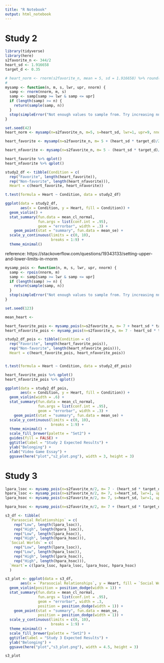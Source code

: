 ```yaml
---
title: "R Notebook"
output: html_notebook
---
```


# Study 2 

```r
library(tidyverse)
library(here)
s2favorite_n <- 344/2
heart_sd <- 1.916658
target_d <- 0.35

# heart_norm <- rnorm(s2favorite_n, mean = 5, sd = 1.916658) %>% round()
#
mysamp <- function(n, m, s, lwr, upr, nnorm) {
  samp <- rnorm(nnorm, m, s)
  samp <- samp[samp >= lwr & samp <= upr]
  if (length(samp) >= n) {
    return(sample(samp, n))
  }  
  stop(simpleError("Not enough values to sample from. Try increasing nnorm."))
}

set.seed(42)
heart_norm <- mysamp(n=s2favorite_n, m=5, s=heart_sd, lwr=1, upr=9, nnorm=1000) %>% round()

heart_favorite <- mysamp(n=s2favorite_n, m= 5 + (heart_sd * target_d)/2, s=heart_sd, lwr=1, upr=9, nnorm=1000)

heart_nfavorite <- mysamp(n=s2favorite_n, m= 5 - (heart_sd * target_d)/2, s=heart_sd, lwr=1, upr=9, nnorm=1000)

heart_favorite %>% qplot()
heart_nfavorite %>% qplot()

study2_df <- tibble(Condition = c(
  rep("Favorite", length(heart_favorite)),
  rep("Non-favorite", length(heart_nfavorite))),
  Heart = c(heart_favorite, heart_nfavorite))
```

```r
t.test(formula = Heart ~ Condition, data = study2_df)
```

```r
ggplot(data = study2_df,
       aes(x = Condition, y = Heart, fill = Condition)) + 
  geom_violin() +
  stat_summary(fun.data = mean_cl_normal, 
               fun.args = list(conf.int = .95),
               geom = "errorbar", width = .3) + 
    geom_point(stat = "summary", fun.data = mean_se) +
  scale_y_continuous(limits = c(0, 10),
                     breaks = 1:9) + 
  theme_minimal()
```

reference:
https://stackoverflow.com/questions/19343133/setting-upper-and-lower-limits-in-rnorm
```r
mysamp_pois <- function(n, m, s, lwr, upr, nnorm) {
  samp <- rpois(nnorm, m)
  samp <- samp[samp >= lwr & samp <= upr]
  if (length(samp) >= n) {
    return(sample(samp, n))
  }  
  stop(simpleError("Not enough values to sample from. Try increasing nnorm."))
}

set.seed(123)

mean_heart <- 

heart_favorite_pois <- mysamp_pois(n=s2favorite_n, m= 7 + heart_sd * target_d, s=heart_sd, lwr=1, upr=9, nnorm=1000)
heart_nfavorite_pois <- mysamp_pois(n=s2favorite_n, m= 7 - heart_sd * target_d, s=heart_sd, lwr=1, upr=9, nnorm=1000)

study2_df_pois <- tibble(Condition = c(
  rep("Favorite", length(heart_favorite_pois)),
  rep("Non-favorite", length(heart_nfavorite_pois))),
  Heart = c(heart_favorite_pois, heart_nfavorite_pois))


t.test(formula = Heart ~ Condition, data = study2_df_pois)

heart_favorite_pois %>% qplot()
heart_nfavorite_pois %>% qplot()
```


```r
ggplot(data = study2_df_pois,
       aes(x = Condition, y = Heart, fill = Condition)) + 
  geom_violin(width = .6) +
  stat_summary(fun.data = mean_cl_normal, 
               fun.args = list(conf.int = .95),
               geom = "errorbar", width = .3) + 
    geom_point(stat = "summary", fun.data = mean_se) +
  scale_y_continuous(limits = c(0, 10),
                     breaks = 1:9) + 
  theme_minimal() +
  scale_fill_brewer(palette = "Set2") +
  guides(fill = FALSE) + 
  ggtitle(label = "Study 2 Expected Results") +
  ylab("Belonging") +
  xlab("Video Game Essay") +
  ggsave(here("plot","s2_plot.png"), width = 3, height = 3)

```


# Study 3
```r
lpara_lsoc <- mysamp_pois(n=s2favorite_n/2, m= 7 - (heart_sd * target_d) * 2, s=heart_sd, lwr=1, upr=9, nnorm=1000)
hpara_lsoc <- mysamp_pois(n=s2favorite_n/2, m= 7, s=heart_sd, lwr=1, upr=9, nnorm=1000)
lpara_hsoc <- mysamp_pois(n=s2favorite_n/2, m= 7, s=heart_sd, lwr=1, upr=9, nnorm=1000)

hpara_hsoc <- mysamp_pois(n=s2favorite_n/2, m= 7 + (heart_sd * target_d) * 2, s=heart_sd, lwr=1, upr=9, nnorm=1000)

s3_df <- tibble(
  `Parasocial Relationships` = c(
    rep("Low", length(lpara_lsoc)),
    rep("High", length(hpara_lsoc)),
    rep("Low", length(lpara_hsoc)),
    rep("High", length(hpara_hsoc))),
  `Social Worlds` = c(
    rep("Low", length(lpara_lsoc)),
    rep("Low", length(hpara_lsoc)),
    rep("High", length(lpara_hsoc)),
    rep("High", length(hpara_hsoc))),
  `Heart`= c(lpara_lsoc, hpara_lsoc, lpara_hsoc, hpara_hsoc)
  )


```



```r
s3_plot <- ggplot(data = s3_df,
       aes(x = `Parasocial Relationships`, y = Heart, fill = `Social Worlds`)) + 
  geom_violin(position = position_dodge(width = 1)) +
  stat_summary(fun.data = mean_cl_normal, 
               fun.args = list(conf.int = .95),
               geom = "errorbar", width = .3,
               position = position_dodge(width = 1)) + 
    geom_point(stat = "summary", fun.data = mean_se,
               position = position_dodge(width = 1)) +
  scale_y_continuous(limits = c(0, 10),
                     breaks = 1:9) + 
  theme_minimal() +
  scale_fill_brewer(palette = "Set2") +
  ggtitle(label = "Study 3 Expected Results") +
  ylab("Belonging") + 
  ggsave(here("plot","s3_plot.png"), width = 4.5, height = 3)

s3_plot
```


